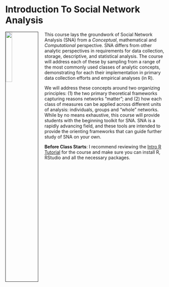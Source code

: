 # __Introduction To Social Network Analysis__


<img src="figs/network.png" style="width:20%; border:1px solid; margin-right: 20px" align="left">

This course lays the groundwork of Social Network Analysis (SNA) from a *Conceptual*, mathematical and *Computational* perspective. SNA differs from other analytic perspectives in requirements for data collection, storage, descriptive, and statistical analysis. The course will address each of these by sampling from a range of the most commonly used classes of analytic concepts, demonstrating for each their implementation in primary data collection efforts and empirical analyses (in R).

We will address these concepts around two organizing principles: (1) the two primary theoretical frameworks capturing reasons networks “matter”; and (2) how each class of measures can be applied across different units of analysis: individuals, groups and “whole” networks. While by no means exhaustive, this course will provide students with the beginning toolkit for SNA. SNA is a rapidly advancing field, and these tools are intended to provide the orienting frameworks that can guide further study of SNA on your own.

**Before Class Starts**: I recommend reviewing the [Intro R Tutorial](https://ssdalab.github.io/IntroR/) for the course and make sure you can install R, RStudio and all the necessary packages.

<div class ="wrapper">
&nbsp;<br/>
&nbsp;<br/>
</div>